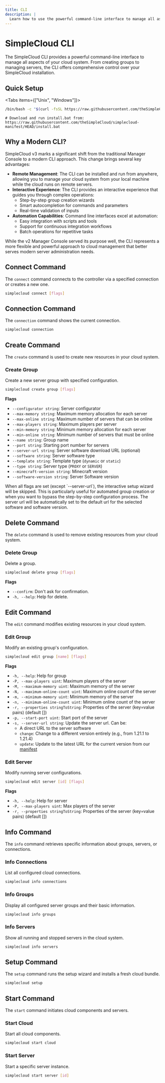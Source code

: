 ```yaml
---
title: CLI
description: |
  Learn how to use the powerful command-line interface to manage all aspects of your SimpleCloud system.
---
```


# SimpleCloud CLI

The SimpleCloud CLI provides a powerful command-line interface to manage all aspects of your cloud system. From creating groups to managing servers, the CLI offers comprehensive control over your SimpleCloud installation.

## Quick Setup

<Tabs items={["Unix", "Windows"]}>
<Tab value="Unix">

```bash
/bin/bash -c "$(curl -fsSL https://raw.githubusercontent.com/theSimpleCloud/simplecloud-manifest/HEAD/install.sh)" && sc setup
```

</Tab>
<Tab value="Windows">

```batch
# Download and run install.bat from:
https://raw.githubusercontent.com/theSimpleCloud/simplecloud-manifest/HEAD/install.bat
```

</Tab>
</Tabs>

## Why a Modern CLI?

SimpleCloud v3 marks a significant shift from the traditional Manager Console to a modern CLI approach. This change brings several key advantages:

- **Remote Management**: The CLI can be installed and run from anywhere, allowing you to manage your cloud system from your local machine while the cloud runs on remote servers.
- **Interactive Experience**: The CLI provides an interactive experience that guides you through complex operations:
  - Step-by-step group creation wizards
  - Smart autocompletion for commands and parameters
  - Real-time validation of inputs
- **Automation Capabilities**: Command line interfaces excel at automation:
  - Easy integration with scripts and tools
  - Support for continuous integration workflows
  - Batch operations for repetitive tasks

<Callout>
  While the v2 Manager Console served its purpose well, the CLI represents a
  more flexible and powerful approach to cloud management that better serves
  modern server administration needs.
</Callout>

## Connect Command

The `connect` command connects to the controller via a specified connection or creates a new one.

```bash
simplecloud connect [flags]
```

## Connection Command

The `connection` command shows the current connection.

```bash
simplecloud connection
```

## Create Command

The `create` command is used to create new resources in your cloud system.

### Create Group

Create a new server group with specified configuration.

```bash
simplecloud create group [flags]
```

**Flags**

- `--configurator string`: Server configurator
- `--max-memory string`: Maximum memory allocation for each server
- `--max-online string`: Maximum number of servers that can be online
- `--max-players string`: Maximum players per server
- `--min-memory string`: Minimum memory allocation for each server
- `--min-online string`: Minimum number of servers that must be online
- `--name string`: Group name
- `--port string`: Starting port number for servers
- `--server-url string`: Server software download URL (optional)
- `--software string`: Server software type
- `--template string`: Template type (`dynamic` or `static`)
- `--type string`: Server type (`PROXY` or `SERVER`)
- `--minecraft-version string`: Minecraft version
- `--software-version string`: Server Software version

<Callout>
  When all flags are set (except `--server-url`), the interactive setup wizard
  will be skipped. This is particularly useful for automated group creation or
  when you want to bypass the step-by-step configuration process. The server url
  will be automatically set to the default url for the selected software and
  software version.
</Callout>

## Delete Command

The `delete` command is used to remove existing resources from your cloud system.

### Delete Group

Delete a group.

```bash
simplecloud delete group [flags]
```

**Flags**

- `--confirm`: Don't ask for confirmation.
- `-h, --help`: Help for delete.

## Edit Command

The `edit` command modifies existing resources in your cloud system.

### Edit Group

Modify an existing group's configuration.

```bash
simplecloud edit group [name] [flags]
```

**Flags**

- `-h, --help`: Help for group
- `-P, --max-players uint`: Maximum players of the server
- `-M, --maximum-memory uint`: Maximum memory of the server
- `-N, --maximum-online-count uint`: Maximum online count of the server
- `-m, --minimum-memory uint`: Minimum memory of the server
- `-n, --minimum-online-count uint`: Minimum online count of the server
- `-r, --properties stringToString`: Properties of the server (key=value pairs) (default [])
- `-p, --start-port uint`: Start port of the server
- `-s, --server-url string`: Update the server url. Can be:
  - A direct URL to the server software
  - `change`: Change to a different version entirely (e.g., from 1.21.1 to 1.21.4)
  - `update`: Update to the latest URL for the current version from our [manifest](https://github.com/theSimpleCloud/simplecloud-manifest)

### Edit Server

Modify running server configurations.

```bash
simplecloud edit server [id] [flags]
```

**Flags**

- `-h, --help`: Help for server
- `-P, --max-players uint`: Max players of the server
- `-r, --properties stringToString`: Properties of the server (key=value pairs) (default [])

## Info Command

The `info` command retrieves specific information about groups, servers, or connections.

### Info Connections

List all configured cloud connections.

```bash
simplecloud info connections
```

### Info Groups

Display all configured server groups and their basic information.

```bash
simplecloud info groups
```

### Info Servers

Show all running and stopped servers in the cloud system.

```bash
simplecloud info servers
```

## Setup Command

The `setup` command runs the setup wizard and installs a fresh cloud bundle.

```bash
simplecloud setup
```

## Start Command

The `start` command initiates cloud components and servers.

### Start Cloud

Start all cloud components.

```bash
simplecloud start cloud
```

### Start Server

Start a specific server instance.

```bash
simplecloud start server [id]
```
